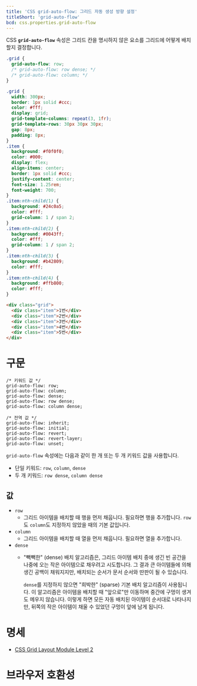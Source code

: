 ```yaml
---
title: 'CSS grid-auto-flow: 그리드 자동 생성 방향 설정'
titleShort: 'grid-auto-flow'
bcd: css.properties.grid-auto-flow
---
```


CSS **`grid-auto-flow`** 속성은 그리드 칸을 명시하지 않은 요소를 그리드에 어떻게 배치할지 결정합니다.

```css hidden name=demo
.grid {
  grid-auto-flow: row;
  /* grid-auto-flow: row dense; */
  /* grid-auto-flow: column; */
}
```

```css hidden editable=false name=demo filename=style
.grid {
  width: 300px;
  border: 1px solid #ccc;
  color: #fff;
  display: grid;
  grid-template-columns: repeat(3, 1fr);
  grid-template-rows: 30px 30px 30px;
  gap: 8px;
  padding: 8px;
}
.item {
  background: #f0f0f0;
  color: #000;
  display: flex;
  align-items: center;
  border: 1px solid #ccc;
  justify-content: center;
  font-size: 1.25rem;
  font-weight: 700;
}
.item:nth-child(1) {
  background: #24c0a5;
  color: #fff;
  grid-column: 1 / span 2;
}
.item:nth-child(2) {
  background: #0043ff;
  color: #fff;
  grid-column: 1 / span 2;
}
.item:nth-child(3) {
  background: #b42809;
  color: #fff;
}
.item:nth-child(4) {
  background: #ffb800;
  color: #fff;
}
```

```html hidden name=demo
<div class="grid">
  <div class="item">1번</div>
  <div class="item">2번</div>
  <div class="item">3번</div>
  <div class="item">4번</div>
  <div class="item">5번</div>
</div>
```

<LiveExample height={200} lang="css" name="demo" />

# 구문

```css-prop
/* 키워드 값 */
grid-auto-flow: row;
grid-auto-flow: column;
grid-auto-flow: dense;
grid-auto-flow: row dense;
grid-auto-flow: column dense;

/* 전역 값 */
grid-auto-flow: inherit;
grid-auto-flow: initial;
grid-auto-flow: revert;
grid-auto-flow: revert-layer;
grid-auto-flow: unset;
```

`grid-auto-flow` 속성에는 다음과 같이 한 개 또는 두 개 키워드 값을 사용합니다.

- 단일 키워드: `row`, `column`, `dense`
- 두 개 키워드: `row dense`, `column dense`

## 값

- `row`
  - 그리드 아이템을 배치할 때 행을 먼저 채웁니다. 필요하면 행을 추가합니다. `row`도 `column`도 지정하지 않았을 때의 기본 값입니다.
- `column`
  - 그리드 아이템을 배치할 때 열을 먼저 채웁니다. 필요하면 열을 추가합니다.
- `dense`
  - "빽빽한" (dense) 배치 알고리즘은, 그리드 아이템 배치 중에 생긴 빈 공간을 나중에 오는 작은 아이템으로 채우려고 시도합니다. 그 결과 큰 아이템들에 의해 생긴 공백이 채워지지만, 배치되는 순서가 문서 순서와 딴판이 될 수 있습니다.
  
    `dense`를 지정하지 않으면 "희박한" (sparse) 기본 배치 알고리즘이 사용됩니다. 이 알고리즘은 아이템을 배치할 때 "앞으로"만 이동하며 중간에 구멍이 생겨도 메우지 않습니다. 이렇게 하면 모든 자동 배치된 아이템이 순서대로 나타나지만, 뒤쪽의 작은 아이템이 채울 수 있었던 구멍이 앞에 남게 됩니다.

# 명세

- [CSS Grid Layout Module Level 2](https://drafts.csswg.org/css-grid/#grid-auto-flow-property)

# 브라우저 호환성

<BrowserCompat data={props.bcd} />
